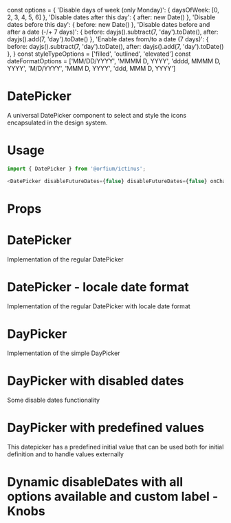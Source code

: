 const options = {
  'Disable days of week (only Monday)': { daysOfWeek: [0, 2, 3, 4, 5, 6] },
  'Disable dates after this day': { after: new Date() },
  'Disable dates before this day': { before: new Date() },
  'Disable dates before and after a date (-/+ 7 days)': { before: dayjs().subtract(7, 'day').toDate(), after: dayjs().add(7, 'day').toDate() },
  'Enable dates from/to a date (7 days)': { before: dayjs().subtract(7, 'day').toDate(), after: dayjs().add(7, 'day').toDate() },
}
const styleTypeOptions = ['filled', 'outlined', 'elevated']
const dateFormatOptions = ['MM/DD/YYYY', 'MMMM D, YYYY', 'dddd, MMMM D, YYYY', 'M/D/YYYY', 'MMM D, YYYY', 'ddd, MMM D, YYYY']

<Meta title="Design System/DatePicker" component={DatePicker} />

# DatePicker

A universal DatePicker component to select and style the icons encapsulated in the design system.

# Usage

```js
import { DatePicker } from '@orfium/ictinus';

<DatePicker disableFutureDates={false} disableFutureDates={false} onChange={console.log} />;
```

# Props

<Props of={DatePicker} />

# DatePicker

Implementation of the regular DatePicker

<Preview>
  <Story name="DatePicker" parameters={{ decorators: [withKnobs] }}>
    <DatePicker
      isRangePicker
      styleType={select('styleType', styleTypeOptions, styleTypeOptions[0])}
      disableDates={select('disableDates', options, options[0])}
      dateFormatOverride={select('dateFormat', dateFormatOptions, dateFormatOptions[0])}
    />
  </Story>
</Preview>


# DatePicker - locale date format

Implementation of the regular DatePicker with locale date format

<Preview>
  <Story name="DatePicker with locale date format" parameters={{ decorators: [withKnobs] }}>
    <DatePicker
      isRangePicker
      styleType={select('styleType', styleTypeOptions, styleTypeOptions[0])}
      disableDates={select('disableDates', options, options[0])}
    />
  </Story>
</Preview>


# DayPicker

Implementation of the simple DayPicker

<Preview>
  <Story name="DayPicker" parameters={{ decorators: [withKnobs] }}>
    <DatePicker
      styleType={select('styleType', styleTypeOptions, styleTypeOptions[0])}
      disableDates={select('disableDates', options, options[0])}
    />
  </Story>
</Preview>

# DayPicker with disabled dates

Some disable dates functionality

<Preview>
  <Story name="DayPicker with disabled dates">
    <DatePicker
      disableDates={[
        dayjs()
          .add(1, 'day')
          .toDate(),
        { daysOfWeek: [0, 6] },
      ]}
    />
  </Story>
</Preview>

# DayPicker with predefined values

This datepicker has a predefined initial value that can be used both for initial definition and to handle values externally

<Preview>
  <Story name="DayPicker with predefined values">
    <DatePicker
      value={{
        to: dayjs()
          .add(11, 'day')
          .toDate(),
        from: dayjs()
          .add(1, 'day')
          .toDate(),
      }}
      disableDates={[{ daysOfWeek: [0, 2, 3, 4, 5, 6] }]}
    />
  </Story>
</Preview>

# Dynamic disableDates with all options available and custom label - Knobs
<Preview>
  <Story name="Dynamic disableDates with all options available - Knobs" parameters={{ decorators: [withKnobs] }}>
    <DatePicker styleType={select('styleType', styleTypeOptions, styleTypeOptions[0])} disableDates={select('disableDates', options, options[0])} inputLabel={text('inputLabel', 'Custom Date')} isRangePicker={boolean('isRangePicker', false)} />
  </Story>
</Preview>
